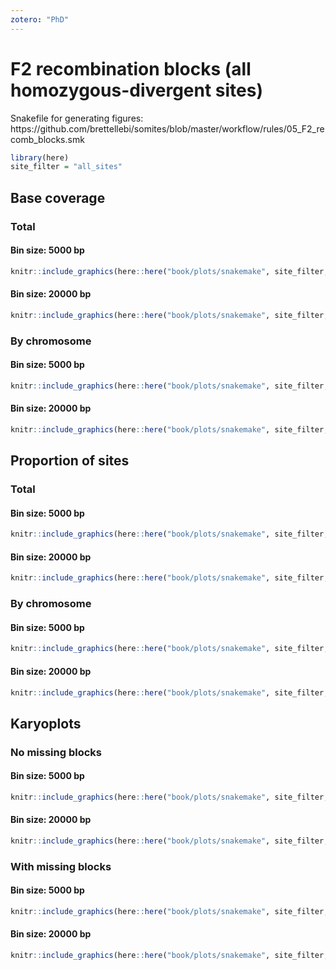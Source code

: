 ```yaml
---
zotero: "PhD"
---
```


# F2 recombination blocks (all homozygous-divergent sites)

Snakefile for generating figures: https://github.com/brettellebi/somites/blob/master/workflow/rules/05_F2_recomb_blocks.smk

```r
library(here)
site_filter = "all_sites"
```

## Base coverage

### Total

#### Bin size: 5000 bp

```r
knitr::include_graphics(here::here("book/plots/snakemake", site_filter, "5000/base_cov_total.png"))
```

#### Bin size: 20000 bp

```r
knitr::include_graphics(here::here("book/plots/snakemake", site_filter, "20000/base_cov_total.png"))
```

### By chromosome

#### Bin size: 5000 bp

```r
knitr::include_graphics(here::here("book/plots/snakemake", site_filter, "5000/base_cov_by_chrom.png"))
```

#### Bin size: 20000 bp

```r
knitr::include_graphics(here::here("book/plots/snakemake", site_filter, "20000/base_cov_by_chrom.png"))
```

## Proportion of sites

### Total

#### Bin size: 5000 bp

```r
knitr::include_graphics(here::here("book/plots/snakemake", site_filter, "5000/prop_sites_total.png"))
```

#### Bin size: 20000 bp

```r
knitr::include_graphics(here::here("book/plots/snakemake", site_filter, "20000/prop_sites_total.png"))
```

### By chromosome

#### Bin size: 5000 bp

```r
knitr::include_graphics(here::here("book/plots/snakemake", site_filter, "5000/prop_sites_by_chrom.png"))
```

#### Bin size: 20000 bp

```r
knitr::include_graphics(here::here("book/plots/snakemake", site_filter, "20000/prop_sites_by_chrom.png"))
```

## Karyoplots

### No missing blocks

#### Bin size: 5000 bp

```r
knitr::include_graphics(here::here("book/plots/snakemake", site_filter, "5000/karyoplot_no_missing.png"))
```

#### Bin size: 20000 bp

```r
knitr::include_graphics(here::here("book/plots/snakemake", site_filter, "20000/karyoplot_no_missing.png"))
```

### With missing blocks

#### Bin size: 5000 bp

```r
knitr::include_graphics(here::here("book/plots/snakemake", site_filter, "5000/karyoplot_with_missing.png"))
```

#### Bin size: 20000 bp

```r
knitr::include_graphics(here::here("book/plots/snakemake", site_filter, "20000/karyoplot_with_missing.png"))
```

